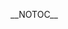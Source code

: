 {{Annotated image 4
| caption = 主要[[代謝途徑]]的[[倫敦地鐵路線圖|路線圖]]。點擊任何文字（路徑或代謝物名稱）可連結至相關文章。<br />單線條：大部分生物的共通路徑。雙線條：人類沒有的路徑（主要在植物、真菌、原核生物）。[[File:Metabolic metro orange.svg|15px|link=]]橙色點：[[醣類|碳水化合物]]代謝。 [[File:Metabolic metro purple.svg|15px|link=]] 紫色點：[[光合作用]]。 [[File:Metabolic metro red.svg|15px|link=]] 紅色點：[[呼吸作用]]。 [[File:Metabolic metro pink.svg|15px|link=]] 粉紅色點：[[細胞信號傳送]]。 [[File:Metabolic metro blue.svg|15px|link=]] 藍色點：[[氨基酸]]代謝。 [[File:Metabolic metro grey.svg|15px|link=]] 灰色點：[[維他命]]及[[輔因子]]代謝。[[File:Metabolic metro brown.svg|15px|link=]] 啡色點：[[核酸]]及[[蛋白質]]代謝。 [[File:Metabolic metro green.svg|15px|link=]] 綠色點：[[脂類]]代謝。
| header =
| alt         = 主要代謝途徑路線圖
| image       = Metabolic Metro Map (no legends).svg
| link        = File:Metabolic Metro Map.svg
| align       = center
| image-width = 800
| width       = 800
| height      = 600
| annot-font-size = 8
| annotations =

<!-- Major cycles -->

{{Annotation|225|150| ''[[Carbon fixation|<span style="color:#bc00bc;">Carbon<br/>Fixation</span>]]'' | text-align= | font-size=15 | background-color= | color= }}
{{Annotation|135|185| ''[[Photorespiration|<span style="color:#5400a9;">Photo-<br/>respiration</span>]]'' | text-align= | font-size=15 | background-color= | color= }}
{{Annotation|395|140| ''[[Pentose phosphate pathway|<span style="color:#bc00bc;">Pentose<br/>Phosphate<br/>Pathway</span>]]'' | text-align= | font-size=15 | background-color= | color= }}
{{Annotation|215|340| ''[[Citric acid cycle|<span style="color:#edb500;">Citric<br/>Acid Cycle</span>]]'' | text-align= | font-size=15 | background-color= | color= }}
{{Annotation|365|505| ''[[Glyoxylate cycle|<span style="color:#edb500;">Glyoxylate<br/>Cycle</span>]]'' | text-align= | font-size=15 | background-color= | color= }}
{{Annotation|125|398| ''[[Urea cycle|<span style="color:#89dd00;">Urea<br/>Cycle</span>]]'' | text-align= | font-size=15 | background-color= | color= }}
{{Annotation|495|260| ''[[Fatty acid synthesis|<span style="color:#00d300;">Fatty<br/>Acid<br/>Synthesis</span>]]'' | text-align= | font-size=15 | background-color= | color= }}
{{Annotation|495|335| ''[[Fatty acid synthesis|<span style="color:#00d300;">Fatty<br/>Acid<br/>Elongation</span>]]'' | text-align= | font-size=15 | background-color= | color= }}
{{Annotation|497|425| ''[[Beta oxidation|<span style="color:#ff66cc;">Beta<br/>Oxidation</span>]]'' | text-align= | font-size=15 | background-color= | color= }}
{{Annotation|495|495| ''[[Beta oxidation#Peroxisomal beta-oxidation|<span style="color:#ff66cc;">Peroxisomal</span>]]'' | text-align= | font-size=12 | background-color= | color= }}
{{Annotation|497|510| ''[[Beta oxidation#Peroxisomal beta-oxidation|<span style="color:#ff66cc;">Beta<br/>Oxidation</span>]]'' | text-align= | font-size=15 | background-color= | color= }}

<!-- Selected pathways -->

{{Annotation|295|42| '''''[[Glycogenolysis|<span style="color:#8a2c2c;">Glyco-<br/>genolysis</span>]]''''' | text-align=right | font-size=9 | background-color= | color= }}
{{Annotation|280|80| '''''[[Glycogenesis|<span style="color:#2e427e;">Glyco-<br/>genesis</span>]]''''' | text-align=left | font-size=9 | background-color= | color= }}
{{Annotation|360|160| '''''[[Glycolysis|<span style="color:#ea0000;">Glyco-<br/>lysis</span>]]''''' | text-align=left | font-size=9 | background-color= | color= }}
{{Annotation|300|160| '''''[[Gluconeogenesis|<span style="color:#0033cc;">Gluconeo-<br/>genesis</span>]]''''' | text-align=right | font-size=9 | background-color= | color= }}
{{Annotation|310|340| '''''[[Pyruvate dehydrogenase|<span style="color:#ea6000;">Decarb-<br/>oxylation</span>]]''''' | text-align=right | font-size=9 | background-color= | color= }}
{{Annotation|365|335| '''''[[Lactic acid fermentation|<span style="color:#d47ff0;">Fermentation</span>]]''''' | text-align= | font-size=9 | background-color= | color= }}
{{Annotation|325|430| '''''[[Ketone bodies|<span style="color:#e06c1f;">Keto-<br/>lysis</span>]]''''' | text-align=right | font-size=9 | background-color= | color= }}
{{Annotation|365|430| '''''[[Ketogenesis|<span style="color:#5f8216;">Keto-<br/>genesis</span>]]''''' | text-align=left | font-size=9 | background-color= | color= }}
{{Annotation|195|470| '''''[[Gluconeogenesis|<span style="color:#0033cc;">feeders to<br/>Gluconeo-<br/>genesis</span>]]''''' | text-align=left | font-size=9 | background-color= | color= }}
{{Annotation|225|230| '''''[[Carbon fixation#Carbon concentrating mechanisms|<span style="color:#9373d3;">Direct / C4 / CAM<br/>Carbon Intake</span>]]''''' | text-align=right | font-size=9 | background-color= | color= }}
{{Annotation|125|143| '''''[[Light-dependent reactions|<span style="color:#9373d3;">Light Reaction</span>]]''''' | text-align= | font-size=9 | background-color= | color= }}
{{Annotation|115|355| '''''[[Oxidative phosphorylation|<span style="color:#c34747;">Oxidative<br/>Phosphorylation</span>]]''''' | text-align= | font-size=9 | background-color= | color= }}
{{Annotation|25|415| '''''[[Deamination|<span style="color:#4999c2;">Amino Acid<br/>Deamination</span>]]''''' | text-align= | font-size=9 | background-color= | color= }}
{{Annotation|315|288| '''''[[Fatty acid synthesis#Glycolytic end products are used in the conversion of carbohydrates into fatty acids|<span style="color:#00d300;">Citrate<br/>Shuttle</span>]]''''' | text-align= | font-size=9 | background-color= | color= }}
{{Annotation|590|415| '''''[[Lipogenesis|<span style="color:#00d300;">Lipogenesis</span>]]''''' | text-align=left | font-size=9 | background-color= | color= }}
{{Annotation|590|455| '''''[[Lipolysis|<span style="color:#ff66cc;">Lipolysis</span>]]''''' | text-align=left | font-size=9 | background-color= | color= }}
{{Annotation|585|260| '''''[[Steroid#Steroidogenesis|<span style="color:#0099cc;">Steroidogenesis</span>]]''''' | text-align= | font-size=9 | background-color= | color= }}
{{Annotation|470|235| '''''[[Mevalonate pathway|<span style="color:#0099cc;">MVA Pathway</span>]]''''' | text-align= | font-size=9 | background-color= | color= }}
{{Annotation|460|210| '''''[[Non-mevalonate pathway|<span style="color:#af753a;">MEP Pathway</span>]]''''' | text-align= | font-size=9 | background-color= | color= }}
{{Annotation|487|153| '''''[[Shikimate pathway|<span style="color:#00cc99;">Shikimate<br/>Pathway</span>]]''''' | text-align= | font-size=9 | background-color= | color= }}
{{Annotation|555|105| '''''[[Transcription (genetics)|<span style="color:#79793d;">Transcription &</span>]]<br/>[[DNA replication|<span style="color:#79793d;">Replication</span>]]''''' | text-align= | font-size=9 | background-color= | color= }}
{{Annotation|600|83| '''''[[Translation (biology)|<span style="color:#79793d;">Translation</span>]]''''' | text-align= | font-size=9 | background-color= | color= }}
{{Annotation|600|57| '''''[[Proteolysis|<span style="color:#6666cc;">Proteolysis</span>]]''''' | text-align= | font-size=9 | background-color= | color= }}
{{Annotation|690|55| '''''[[Glycosylation|<span style="color:#79793d;">Glycosy-<br/>lation</span>]]''''' | text-align= | font-size=9 | background-color= | color= }}

<!-- Metabolites -->

<!-- Carbohydrate Metabolism -->
{{Annotation|210|38| [[Sugar acid|Sugar<br/>Acids]] }}
{{Annotation|240|38| [[Disaccharide|Double]]/[[Polysaccharide|Multiple<br/>Sugars]] & [[Glycan|Glycans]] }}
{{Annotation|340|38| [[Monosaccharide|Simple<br/>Sugars]] }}
{{Annotation|380|45| [[Inositol phosphate|Inositol-P]] }}
{{Annotation|160|90| [[Amino sugar|Amino Sugars]]<br/>& [[Sialic acid|Sialic Acids]] }}
{{Annotation|245|120| [[Nucleotide sugar|Nucleotide Sugars]] }}
{{Annotation|365|105| [[Glucose 6-phosphate|Hexose-P]] }}
{{Annotation|315|180| [[Glyceraldehyde 3-phosphate|Triose-P]] }}
{{Annotation|305|240| [[Glycerol]] }}
{{Annotation|300|260| [[Phosphoglycerate|P-glycerates]] }}
{{Annotation|425|110| [[Ribose 5-phosphate|Pentose-P]] }}
{{Annotation|470|190| [[Erythrose 4-phosphate|Tetrose-P]] }}
{{Annotation|410|440| [[Propionyl-CoA|Propionyl<br/>-CoA]] }}
{{Annotation|310|495| [[Succinic acid|Succinate]] }}
{{Annotation|455|530| [[Acetyl-CoA|Acetyl<br/>-CoA]] }}

<!-- Photosynthesis -->
{{Annotation|150|155| [[Ribose 5-phosphate|Pentose-P]] }}
{{Annotation|230|210| [[Phosphoglycerate|P-glycerates]] }}
{{Annotation|85|180| [[Glyoxylic acid|Glyoxylate]] }}
{{Annotation|65|152| [[Photosystem|Photosystems]] }}

<!-- Cellular Respiration -->
{{Annotation|320|310| [[Pyruvic acid|Pyruvate]] }}
{{Annotation|410|308| [[Lactic acid|Lactate]] }}
{{Annotation|365|345| [[Acetyl-CoA|Acetyl<br/>-CoA]] }}
{{Annotation|295|380| [[Citric acid|Citrate]] }}
{{Annotation|270|300| [[Oxaloacetic acid|Oxalo-<br/>acetate]] }}
{{Annotation|200|310| [[Malic acid|Malate]] }}
{{Annotation|195|405| [[Succinyl-CoA|Succinyl<br/>-CoA]] }}
{{Annotation|275|405| [[alpha-Ketoglutaric acid|α-Keto-<br/>glutarate]] }}
{{Annotation|370|455| [[Ketone bodies|Ketone<br/>Bodies]] }}
{{Annotation|70|365| [[Electron transport chain|Respiratory<br/>Chain]] }}

<!-- Amino Acid Metabolism -->
{{Annotation|370|265| [[Serine|Serine Group]] }}
{{Annotation|395|290| [[Alanine]] }}
{{Annotation|415|345| [[Branched-chain amino acid|Branched-chain<br/>Amino Acids]] }}
{{Annotation|275|275| [[Aspartic acid|Aspartate<br/>Group]] }}
{{Annotation|180|250| [[Homoserine|Homoserine<br/>Group]]<br/>& [[Lysine]] }}
{{Annotation|280|445| [[Glutamic acid|Glutamate<br/>Group]]<br/>& [[Proline]] }}
{{Annotation|105|465| [[Arginine]] }}
{{Annotation|40|465| [[Creatine]]<br/>& [[Polyamine|Polyamines]] }}
{{Annotation|415|385| [[Ketogenic amino acid|Ketogenic]] &<br/>[[Glucogenic amino acid|Glucogenic<br/>Amino Acids]] }}
{{Annotation|550|85| [[Amino acid|Amino Acids]] }}
{{Annotation|520|190| [[Shikimic acid|Shikimate]] }}
{{Annotation|635|165| [[Aromatic amino acid|Aromatic Amino<br/>Acids]] & [[Histidine]] }}

<!-- Vitamin and Cofactor Metabolism -->
{{Annotation|158|38| [[Ascorbate]]<br/>([[Vitamin C]]) }}
{{Annotation|275|490| [[Aminolevulinic acid|δ-ALA<br/>]] }}
{{Annotation|155|510| [[Bile pigment|Bile<br/>Pigments]] }}
{{Annotation|210|520| [[Heme|Hemes]] }}
{{Annotation|245|585| [[Cobalamin|Cobalamins]] ([[Vitamin B|Vitamin B<sub>12</sub>]]) }}
{{Annotation|425|45| [[Vitamin B|Various<br/>Vitamin B's]] }}
{{Annotation|625|300| [[Calciferol|Calciferols]]<br/>([[Vitamin D]]) }}
{{Annotation|725|235| [[Retinoid|Retinoids]]<br/>([[Vitamin A]]) }}
{{Annotation|590|190| [[Quinone|Quinones]] ([[Vitamin K]])<br/>& [[Carotenoid|Carotenoids]] ([[Vitamin E]]) }}
{{Annotation|665|140| [[Cofactor (biochemistry)|Cofactors]] }}
{{Annotation|745|140| [[Vitamin|Vitamins]]<br/>& [[Metalloprotein|Minerals]] }}
{{Annotation|720|185| [[Antioxidant|Antioxidants]] }}

<!-- Nucleotide and Protein Metabolism -->
{{Annotation|490|140| [[Phosphoribosyl pyrophosphate|PRPP]] }}
{{Annotation|535|140| [[Nucleotide|Nucleotides]] }}
{{Annotation|610|140| [[Nucleic acid|Nucleic<br/>Acids]] }}
{{Annotation|665|87| [[Protein|Proteins]] }}
{{Annotation|710|87| [[Glycoprotein|Glycoproteins]]<br/>& [[Proteoglycan|Proteoglycans]] }}

<!-- Lipid Metabolism -->
{{Annotation|280|520| [[Chlorophyll|Chlorophylls]] }}
{{Annotation|410|235| [[Methylerythritol phosphate|MEP]] }}
{{Annotation|420|245| [[Mevalonic acid|MVA]] }}
{{Annotation|420|260| [[Acetyl-CoA|Acetyl<br/>-CoA]] }}
{{Annotation|440|330| [[Polyketide|Polyketides]] }}
{{Annotation|555|230| [[Isopentenyl pyrophosphate|Terpenoid<br/>Backbones]] }}
{{Annotation|625|235| [[Terpenoid|Terpenoids]]<br/>& [[Carotenoid|Carotenoids]] ([[Vitamin A]]) }}
{{Annotation|640|287| [[Cholesterol]] }}
{{Annotation|720|287| [[Bile acid|Bile Acids]] }}
{{Annotation|640|330| [[Glycerophospholipid|Glycero-<br/>phospholipids]] }}
{{Annotation|600|397| [[Glycerolipid|Glycerolipids]] }}
{{Annotation|620|430| [[Acyl-CoA]] }}
{{Annotation|630|500| [[Fatty acid|Fatty<br/>Acids]] }}
{{Annotation|720|350| [[Glycosphingolipid|Glyco-<br/>sphingolipids]] }}
{{Annotation|720|397| [[Sphingolipid|Sphingolipids]] }}
{{Annotation|720|440| [[Wax|Waxes]] }}
{{Annotation|680|497| [[Polyunsaturated fatty acid|Polyunsaturated<br/>Fatty Acids]] }}

<!-- Cell Signaling -->
{{Annotation|470|45| [[Neurotransmitters]]<br/>& [[Thyroid hormone|Thyroid Hormones]] }}
{{Annotation|705|305| [[Steroid|Steroids]] }}
{{Annotation|590|330| [[Endocannabinoid system|Endo-<br/>cannabinoids]] }}
{{Annotation|735|465| [[Eicosanoid|Eicosanoids]] }}

}}
<noinclude>
__NOTOC__
{{Documentation
 | content =
====Usage====
To [[Wikipedia:Transclusion|transclude]] this interactive template, use: {{tlx|Metabolic metro}}

Alternatively, for the non-interactive image, use <code><nowiki>[[File:Metabolic Metro Map.svg]]</nowiki></code>
====See also====
*[https://en.wikipedia.org/w/index.php?title=Special:WhatLinksHere/{{FULLPAGENAMEE}}&hidelinks=1&hideredirs=1 List of pages that use this template]
* English Template (No text SVG with text links): [[Template:Metabolic_metro]]
* Annotated SVG: [[:Commons:File:Metabolic Metro Map.svg|File:Metabolic Metro Map.svg]]
* No text SVG: [[:Commons:File:Metabolic Metro Map (no legends).svg|File:Metabolic Metro Map (no legends).svg]]
====Web resources====
* [http://biochemical-pathways.com/ Metabolic pathways map by Roche]
* [http://www.genome.jp/kegg/pathway.html KEGG Pathway Database]
* [http://www.sigmaaldrich.com/technical-documents/articles/biology/interactive-metabolic-pathways-map.html Interactive Metabolic Pathways Map by Sigma-Aldrich]
* [http://www.reactome.org/ Reactome]
* [http://www.wikipathways.org/ WikiPathways]
[[Category:Metabolic pathways]]
[[Category:Subject-specific image insertion templates]]
[[Category:Diagram images]]
}}
</noinclude>